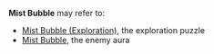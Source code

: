 {{Disambiguation}}
'''Mist Bubble''' may refer to:

* [[Mist Bubble (Exploration)]], the exploration puzzle
* [[Auras#Damage Abilities|Mist Bubble]], the enemy aura
